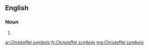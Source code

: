 ==English==

===Noun===
{{head|en|plural}}

# {{plural of|Christoffel symbol|lang=en|nocat=1}}

[[ar:Christoffel symbols]]
[[fr:Christoffel symbols]]
[[mg:Christoffel symbols]]